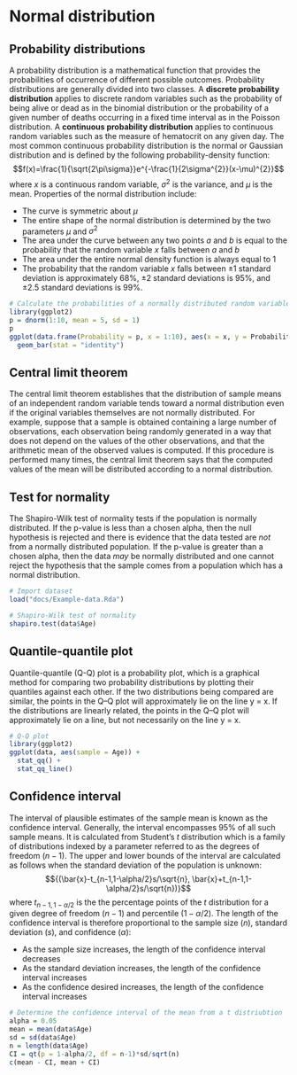 # Normal distribution

## Probability distributions
A probability distribution is a mathematical function that provides the probabilities of occurrence of different possible outcomes.  Probability distributions are generally divided into two classes. A **discrete probability distribution** applies to discrete random variables such as the probability of being alive or dead as in the binomial distribution or the probability of a given number of deaths occurring in a fixed time interval as in the Poisson distribution.  A **continuous probability distribution** applies to continuous random variables such as the measure of hematocrit on any given day.  The most common continuous probability distribution is the normal or Gaussian distribution and is defined by the following probability-density function:
$$f(x)=\frac{1}{\sqrt{2\pi\sigma}}e^{-\frac{1}{2\sigma^{2}}(x-\mu)^{2}}$$
where ${x}$ is a continuous random variable, ${\sigma^{2}}$ is the variance, and ${\mu}$ is the mean.  Properties of the normal distribution include:

* The curve is symmetric about ${\mu}$
* The entire shape of the normal distribution is determined by the two parameters ${\mu}$ and ${\sigma^{2}}$
* The area under the curve between any two points ${a}$ and ${b}$ is equal to the probability that the random variable ${x}$ falls between ${a}$ and ${b}$
* The area under the entire normal density function is always equal to 1
* The probability that the random variable ${x}$ falls between ±1 standard deviation is approximately 68%, ±2 standard deviations is 95%, and ±2.5 standard deviations is 99%.

```r
# Calculate the probabilities of a normally distributed random variable
library(ggplot2)
p = dnorm(1:10, mean = 5, sd = 1)
p
ggplot(data.frame(Probability = p, x = 1:10), aes(x = x, y = Probability)) +
  geom_bar(stat = "identity")
```

## Central limit theorem
The central limit theorem establishes that the distribution of sample means of an independent random variable tends toward a normal distribution even if the original variables themselves are not normally distributed.  For example, suppose that a sample is obtained containing a large number of observations, each observation being randomly generated in a way that does not depend on the values of the other observations, and that the arithmetic mean of the observed values is computed. If this procedure is performed many times, the central limit theorem says that the computed values of the mean will be distributed according to a normal distribution.

## Test for normality
The Shapiro-Wilk test of normality tests if the population is normally distributed.  If the p-value is less than a chosen alpha, then the null hypothesis is rejected and there is evidence that the data tested are *not* from a normally distributed population.  If the p-value is greater than a chosen alpha, then the data *may* be normally distributed and one cannot reject the hypothesis that the sample comes from a population which has a normal distribution.

```r
# Import dataset
load("docs/Example-data.Rda")

# Shapiro-Wilk test of normality
shapiro.test(data$Age)
```

## Quantile-quantile plot
Quantile-quantile (Q-Q) plot is a probability plot, which is a graphical method for comparing two probability distributions by plotting their quantiles against each other. If the two distributions being compared are similar, the points in the Q–Q plot will approximately lie on the line y = x. If the distributions are linearly related, the points in the Q–Q plot will approximately lie on a line, but not necessarily on the line y = x.

```r
# Q-Q plot
library(ggplot2)
ggplot(data, aes(sample = Age)) + 
  stat_qq() + 
  stat_qq_line()
```

## Confidence interval
The interval of plausible estimates of the sample mean is known as the confidence interval.  Generally, the interval encompasses 95% of all such sample means.  It is calculated from Student's ${t}$ distribution which is a family of distributions indexed by a parameter referred to as the degrees of freedom (${n-1}$).  The upper and lower bounds of the interval are calculated as follows when the standard deviation of the population is unknown:
$${(\bar{x}-t_{n-1,1-\alpha/2}s/\sqrt{n}, \bar{x}+t_{n-1,1-\alpha/2}s/\sqrt{n})}$$
where $t_{n-1,1-\alpha/2}$ is the the percentage points of the ${t}$ distribution for a given degree of freedom (${n-1}$) and percentile ($1-\alpha/2$).  The length of the confidence interval is therefore proportional to the sample size (${n}$), standard deviation (${s}$), and confidence ($\alpha$):

* As the sample size increases, the length of the confidence interval decreases
* As the standard deviation increases, the length of the confidence interval increases
* As the confidence desired increases, the length of the confidence interval increases

```r
# Determine the confidence interval of the mean from a t distriubtion
alpha = 0.05
mean = mean(data$Age)
sd = sd(data$Age)
n = length(data$Age)
CI = qt(p = 1-alpha/2, df = n-1)*sd/sqrt(n)
c(mean - CI, mean + CI)
```